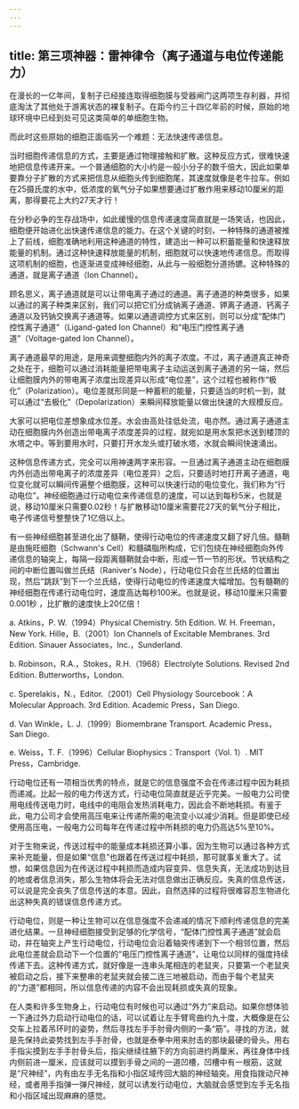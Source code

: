 ```yaml
---
---
---
```

title: 第三项神器：雷神律令（离子通道与电位传递能力）
---




在漫长的一亿年间，复制子已经接连取得细胞膜与受器闸门这两项生存利器，并彻底淘汰了其他处于游离状态的裸复制子。在距今约三十四亿年前的时候，原始的地球环境中已经到处可见这类简单的单细胞生物。

而此时这些原始的细胞正面临另一个难题：无法快速传递信息。

当时细胞传递信息的方式，主要是通过物理接触和扩散。这种反应方式，很难快速地把信息传递开来。一个普通细胞的大小约是一般小分子的数千倍大，因此如果单要靠分子扩散的方式来把信息从细胞头传到细胞尾，其速度就像是老牛拉车。例如在25摄氏度的水中，低浓度的氧气分子如果想要通过扩散作用来移动10厘米的距离，那得要花上大约27天才行！

在分秒必争的生存战场中，如此缓慢的信息传递速度简直就是一场笑话，也因此，细胞便开始进化出快速传递信息的能力。在这个关键的时刻，一种特殊的通道被推上了前线，细胞准确地利用这种通道的特性，建造出一种可以积蓄能量和快速释放能量的机制。通过这种快速释放能量的机制，细胞就可以快速地传递信息。而取得这项机制的细胞，也逐渐进变成神经细胞，从此与一般细胞分道扬镳。这种特殊的通道，就是离子通道（Ion Channel）。

顾名思义，离子通道就是可以让带电离子通过的通道。离子通道的种类很多，如果以通过的离子种类来区别，我们可以把它们分成钠离子通道、钾离子通道、钙离子通道以及钙钠交换离子通道等。如果以通道调控方式来区别，则可以分成“配体门控性离子通道”（Ligand-gated Ion Channel）和“电压门控性离子通道”（Voltage-gated Ion Channel）。

离子通道最早的用途，是用来调整细胞内外的离子浓度。不过，离子通道真正神奇之处在于，细胞可以通过消耗能量把带电离子主动运送到离子通道的另一端，然后让细胞膜内外的带电离子浓度出现差异以形成“电位差”，这个过程也被称作“极化”（Polarization）。电位差就形同是一种蓄积的能量，只要适当的时机一到，就可以通过“去极化”（Depolarization）来瞬间释放能量以做出快速的大规模反应。

大家可以把电位差想象成水位差。水会由高处往低处流，电亦然。通过离子通道主动在细胞膜内外创造出带电离子浓度差异的过程，就宛如是用水泵把水送到楼顶的水塔之中。等到要用水时，只要打开水龙头或打破水塔，水就会瞬间快速涌出。

这种信息传递方式，完全可以用神速两字来形容。一旦通过离子通道主动在细胞膜内外创造出带电离子的浓度差异（电位差异）之后，只要适时地打开离子通道，电位变化就可以瞬间传遍整个细胞膜，这种可以快速行动的电位变化，我们称为“行动电位”。神经细胞通过行动电位来传递信息的速度，可以达到每秒5米，也就是说，移动10厘米只需要0.02秒！与扩散移动10厘米需要花27天的氧气分子相比，电子传递信号整整快了1亿倍以上。

有一些神经细胞甚至进化出了髓鞘，使得行动电位的传递速度又翻了好几倍。髓鞘是由施旺细胞（Schwann's Cell）和髓磷脂所构成，它们包绕在神经细胞向外传递信息的轴突上，每隔一段距离髓鞘就会中断，形成一节一节的形状。节状结构之间的中断位置叫做兰氏结（Raniver's Node），行动电位只会在兰氏结的位置出现，然后“跳跃”到下一个兰氏结，使得行动电位的传递速度大幅增加。包有髓鞘的神经细胞在传递行动电位时，速度高达每秒100米。也就是说，移动10厘米只需要0.001秒 ，比扩散的速度快上20亿倍！

a. Atkins，P. W.（1994）Physical Chemistry. 5th Edition. W. H. Freeman，New York. Hille，B.（2001）Ion Channels of Excitable Membranes. 3rd Edition. Sinauer Associates，Inc.，Sunderland.

b. Robinson，R.A.，Stokes，R.H.（1968）Electrolyte Solutions. Revised 2nd Edition. Butterworths，London.

c. Sperelakis，N.，Editor.（2001）Cell Physiology Sourcebook：A Molecular Approach. 3rd Edition. Academic Press，San Diego.

d. Van Winkle，L. J.（1999）Biomembrane Transport. Academic Press，San Diego.

e. Weiss，T. F.（1996）Cellular Biophysics：Transport（Vol. 1）. MIT Press，Cambridge.

行动电位还有一项相当优秀的特点，就是它的信息强度不会在传递过程中因为耗损而递减。比起一般的电力传送方式，行动电位简直就是近乎完美。一般电力公司使用电线传送电力时，电线中的电阻会发热消耗电力，因此会不断地耗损。有鉴于此，电力公司才会使用高压电来让传递所需的电流变小以减少消耗。但是即使已经使用高压电，一般电力公司每年在传递过程中所耗损的电力仍高达5%至10%。

对于生物来说，传送过程中的能量成本耗损还算小事，因为生物可以通过各种方式来补充能量，但是如果“信息”也跟着在传送过程中耗损，那可就事关重大了。试想，如果信息因为在传送过程中耗损而造成内容变异、信息失真，无法成功到达目的地或者信息消失，那么生物体将会无法对信息做出正确反应。失真的信息传送，可以说是完全丧失了信息传送的本意。因此，自然选择的过程将很难容忍生物进化出这种失真的错误信息传递方式。

行动电位，则是一种让生物可以在信息强度不会递减的情况下顺利传递信息的完美进化结果。一旦神经细胞接受到足够的化学信号，“配体门控性离子通道”就会启动，并在轴突上产生行动电位，行动电位会沿着轴突传递到下一个相邻位置，然后此电位差就会启动下一个位置的“电压门控性离子通道”，让电位以同样的强度持续传递下去。这种传递方式，就好像是一连串头尾相连的老鼠夹，只要第一个老鼠夹被启动之后，接下来整串的老鼠夹就会接二连三地被启动，而由于每个老鼠夹的“力道”都相同，所以信息传递的内容不会出现耗损或失真的现象。

在人类和许多生物身上，行动电位有时候也可以通过“外力”来启动。如果你想体验一下通过外力启动行动电位的话，可以试着让左手臂弯曲约九十度，大概像是在公交车上拉着吊环时的姿势，然后寻找左手手肘骨内侧的一条“筋”。寻找的方法，就是先保持此姿势找到左手手肘骨，也就是泰拳中用来肘击的那块最硬的骨头。用右手指尖摸到左手手肘骨头后，指尖继续往腋下的方向前进约两厘米，再往身体中线内侧前进一厘米，应该就可以摸到手骨之间的一道凹槽，凹槽中有一根筋，这就是“尺神经”，内有由左手无名指和小指区域传回大脑的神经轴突。用食指拨动尺神经，或者用手指弹一弹尺神经，就可以诱发行动电位，大脑就会感觉到左手无名指和小指区域出现麻麻的感觉。